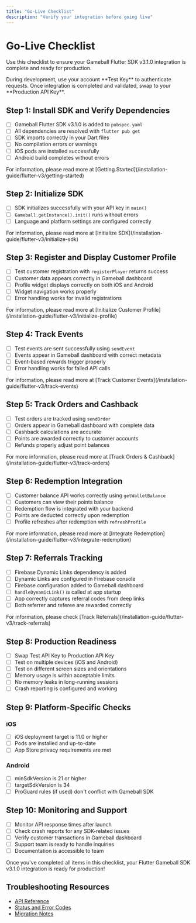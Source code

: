 ```yaml
---
title: "Go-Live Checklist"
description: "Verify your integration before going live"
---
```


# Go-Live Checklist

Use this checklist to ensure your Gameball Flutter SDK v3.1.0 integration is complete and ready for production.

<Info>
During development, use your account **Test Key** to authenticate requests. Once integration is completed and validated, swap to your **Production API Key**.
</Info>

## Step 1: Install SDK and Verify Dependencies

- [ ] Gameball Flutter SDK v3.1.0 is added to `pubspec.yaml`
- [ ] All dependencies are resolved with `flutter pub get`
- [ ] SDK imports correctly in your Dart files
- [ ] No compilation errors or warnings
- [ ] iOS pods are installed successfully
- [ ] Android build completes without errors

<Tip>
For information, please read more at [Getting Started](/installation-guide/flutter-v3/getting-started)
</Tip>

## Step 2: Initialize SDK

- [ ] SDK initializes successfully with your API key in `main()`
- [ ] `Gameball.getInstance().init()` runs without errors
- [ ] Language and platform settings are configured correctly

<Tip>
For information, please read more at [Initialize SDK](/installation-guide/flutter-v3/initialize-sdk)
</Tip>

## Step 3: Register and Display Customer Profile

- [ ] Test customer registration with `registerPlayer` returns success
- [ ] Customer data appears correctly in Gameball dashboard
- [ ] Profile widget displays correctly on both iOS and Android
- [ ] Widget navigation works properly
- [ ] Error handling works for invalid registrations

<Tip>
For information, please read more at [Initialize Customer Profile](/installation-guide/flutter-v3/initialize-profile)
</Tip>

## Step 4: Track Events

- [ ] Test events are sent successfully using `sendEvent`
- [ ] Events appear in Gameball dashboard with correct metadata
- [ ] Event-based rewards trigger properly
- [ ] Error handling works for failed API calls

<Tip>
For information, please read more at [Track Customer Events](/installation-guide/flutter-v3/track-events)
</Tip>

## Step 5: Track Orders and Cashback

- [ ] Test orders are tracked using `sendOrder`
- [ ] Orders appear in Gameball dashboard with complete data
- [ ] Cashback calculations are accurate
- [ ] Points are awarded correctly to customer accounts
- [ ] Refunds properly adjust point balances

<Tip>
For more information, please read more at [Track Orders & Cashback](/installation-guide/flutter-v3/track-orders)
</Tip>

## Step 6: Redemption Integration

- [ ] Customer balance API works correctly using `getWalletBalance`
- [ ] Customers can view their points balance
- [ ] Redemption flow is integrated with your backend
- [ ] Points are deducted correctly upon redemption
- [ ] Profile refreshes after redemption with `refreshProfile`

<Tip>
For more information, please read more at [Integrate Redemption](/installation-guide/flutter-v3/integrate-redemption)
</Tip>

## Step 7: Referrals Tracking

- [ ] Firebase Dynamic Links dependency is added
- [ ] Dynamic Links are configured in Firebase console
- [ ] Firebase configuration added to Gameball dashboard
- [ ] `handleDynamicLink()` is called at app startup
- [ ] App correctly captures referral codes from deep links
- [ ] Both referrer and referee are rewarded correctly

<Tip>
For information, please check [Track Referrals](/installation-guide/flutter-v3/track-referrals)
</Tip>

## Step 8: Production Readiness

- [ ] Swap Test API Key to Production API Key
- [ ] Test on multiple devices (iOS and Android)
- [ ] Test on different screen sizes and orientations
- [ ] Memory usage is within acceptable limits
- [ ] No memory leaks in long-running sessions
- [ ] Crash reporting is configured and working

## Step 9: Platform-Specific Checks

### iOS
- [ ] iOS deployment target is 11.0 or higher
- [ ] Pods are installed and up-to-date
- [ ] App Store privacy requirements are met

### Android
- [ ] minSdkVersion is 21 or higher
- [ ] targetSdkVersion is 34
- [ ] ProGuard rules (if used) don't conflict with Gameball SDK

## Step 10: Monitoring and Support

- [ ] Monitor API response times after launch
- [ ] Check crash reports for any SDK-related issues
- [ ] Verify customer transactions in Gameball dashboard
- [ ] Support team is ready to handle inquiries
- [ ] Documentation is accessible to team

<Check>
Once you've completed all items in this checklist, your Flutter Gameball SDK v3.1.0 integration is ready for production!
</Check>

## Troubleshooting Resources

- [API Reference](/api-reference/introduction)
- [Status and Error Codes](/api-reference/overview/status-error-codes)
- [Migration Notes](/installation-guide/flutter-v3/migration-notes)

